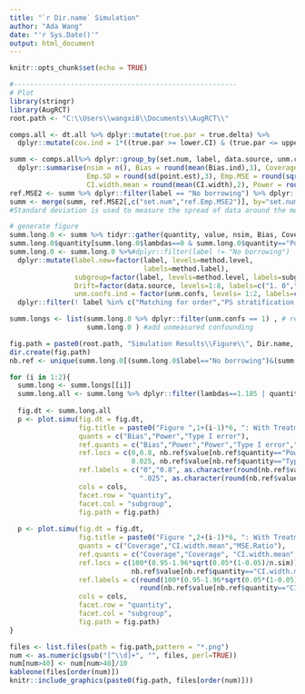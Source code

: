 ---
title: "`r Dir.name` Simulation"
author: "Ada Wang"
date: "'r Sys.Date()'"
output: html_document
---

```{r setup, include=FALSE}
knitr::opts_chunk$set(echo = TRUE)
```

```{r, echo=F, warning=F, message=F,fig.width = 12, fig.height = 9, fig.align = "center"}
#-------------------------------------------------------
# Plot
library(stringr)
library(AugRCT)
root.path <- "C:\\Users\\wangxi8\\Documents\\AugRCT\\"

comps.all <- dt.all %>% dplyr::mutate(true.par = true.delta) %>% 
  dplyr::mutate(cov.ind = 1*((true.par >= lower.CI) & (true.par <= upper.CI)), Power.ind = 1*(lower.CI > 0), Bias.ind = point.est - true.par, CI.width = upper.CI - lower.CI)

summ <- comps.all%>% dplyr::group_by(set.num, label, data.source, unm.confs,lambdas) %>% 
  dplyr::summarise(nsim = n(), Bias = round(mean(Bias.ind),3), Coverage = round(100*mean(cov.ind),2), 
                   Emp.SD = round(sd(point.est),3), Emp.MSE = round(sqrt(sum(Bias.ind^2)/(nsim-1)),3),Emp.MSE2 = round(sum(Bias.ind^2)/(nsim-1),3),
                   CI.width.mean = round(mean(CI.width),2), Power = round(mean(Power.ind),4)) 
ref.MSE2 <- summ %>% dplyr::filter(label == "No borrowing") %>% dplyr::mutate(ref.Emp.MSE2 = Emp.MSE2) %>% dplyr::select(set.num, ref.Emp.MSE2)
summ <- merge(summ, ref.MSE2[,c("set.num","ref.Emp.MSE2")], by="set.num") %>% dplyr::mutate(MSE.Ratio = Emp.MSE2/ref.Emp.MSE2)
#Standard deviation is used to measure the spread of data around the mean, while RMSE is used to measure distance between the true value and the predicted values. RMSE is generally used to measure the error of prediction, i.e. how much the predictions you made differ from the predicted data. 

# generate figure
summ.long.0 <- summ %>% tidyr::gather(quantity, value, nsim, Bias, Coverage, Emp.SD, Emp.MSE, CI.width.mean, Power,MSE.Ratio) 
summ.long.0$quantity[summ.long.0$lambdas==0 & summ.long.0$quantity=="Power"] <- "Type I error"
summ.long.0 <- summ.long.0 %>%#dplyr::filter(label != "No borrowing") 
  dplyr::mutate(label.new=factor(label, levels=method.level,
                                 labels=method.label),
                subgroup=factor(label, levels=method.level, labels=subgroup.label),
                Drift=factor(data.source, levels=1:8, labels=c("1. 0","2. 0, CDD","3. 0.1, Time trend", "4. 0.1, CDD", "5. 0.1, Time trend + CDD", "6. -0.1, Time trend", "7. -0.1, CDD", "8. -0.1, Time trend + CDD")),
                unm.confs.ind = factor(unm.confs, levels= 1:2, labels=c("1. No","2. Yes"))) %>% 
  dplyr::filter(! label %in% c("Matching for order","PS stratification for order", "IPTW trim (org) for order"))
```

```{r, echo=F, message=F,warning=F,fig.width = 12, fig.height = 9, fig.align = "center"}
summ.longs <- list(summ.long.0 %>% dplyr::filter(unm.confs == 1) , # remove results with unmeasured confounding
                   summ.long.0 ) #add unmeasured confounding

fig.path = paste0(root.path, "Simulation Results\\Figure\\", Dir.name, "\\") 
dir.create(fig.path)
nb.ref <- unique(summ.long.0[(summ.long.0$label=="No borrowing")&(summ.long.0$unm.confs == 1),c("value","quantity","lambdas")])

for (i in 1:2){
  summ.long <- summ.longs[[i]]
  summ.long.all <- summ.long %>% dplyr::filter(lambdas==1.185 | quantity=="Type I error")
  
  fig.dt <- summ.long.all
  p <- plot.simu(fig.dt = fig.dt, 
                 fig.title = paste0("Figure ",1+(i-1)*6, ": With Treatment Effect"),
                 quants = c("Bias","Power","Type I error"),
                 ref.quants = c("Bias","Power","Power","Type I error","Type I error"), 
                 ref.locs = c(0,0.8, nb.ref$value[nb.ref$quantity=="Power"],
                              0.025, nb.ref$value[nb.ref$quantity=="Type I error" & nb.ref$lambdas ==0]), 
                 ref.labels = c("0","0.8", as.character(round(nb.ref$value[nb.ref$quantity=="Power"], 2)),
                                ".025", as.character(round(nb.ref$value[nb.ref$quantity=="Type I error" & nb.ref$lambdas ==0],2))), 
                 cols = cols,
                 facet.row = "quantity", 
                 facet.col = "subgroup",
                 fig.path = fig.path)
  
  p <- plot.simu(fig.dt = fig.dt, 
                 fig.title = paste0("Figure ",2+(i-1)*6, ": With Treatment Effect"),
                 quants = c("Coverage","CI.width.mean","MSE.Ratio"),
                 ref.quants = c("Coverage","Coverage", "CI.width.mean","MSE.Ratio"), 
                 ref.locs = c(100*(0.95-1.96*sqrt(0.05*(1-0.05)/n.sim)), 100*0.95, 
                              nb.ref$value[nb.ref$quantity=="CI.width.mean" & nb.ref$lambdas !=0], 1), 
                 ref.labels = c(round(100*(0.95-1.96*sqrt(0.05*(1-0.05)/n.sim)),1), round(100*0.95,1),
                                round(nb.ref$value[nb.ref$quantity=="CI.width.mean" & nb.ref$lambdas !=0], 1), 1), 
                 cols = cols,
                 facet.row = "quantity", 
                 facet.col = "subgroup",
                 fig.path = fig.path)
}

```


```{r, echo=FALSE}
files <- list.files(path = fig.path,pattern = "*.png")
num <- as.numeric(gsub("[^\\d]+", "", files, perl=TRUE))
num[num>40] <- num[num>40]/10
kableone(files[order(num)])
knitr::include_graphics(paste0(fig.path, files[order(num)]))
```
